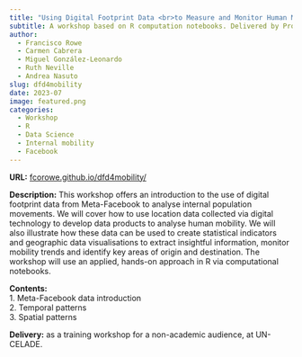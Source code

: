 ```yaml
---
title: "Using Digital Footprint Data <br>to Measure and Monitor Human Mobility"
subtitle: A workshop based on R computation notebooks. Delivered by Prof. Francisco Rowe and Dr. Carmen Cabrera.
author: 
  - Francisco Rowe
  - Carmen Cabrera
  - Miguel González-Leonardo
  - Ruth Neville
  - Andrea Nasuto
slug: dfd4mobility
date: 2023-07
image: featured.png
categories:
  - Workshop
  - R
  - Data Science
  - Internal mobility
  - Facebook
---
```


**URL:** [fcorowe.github.io/dfd4mobility/](https://fcorowe.github.io/dfd4mobility/)

**Description:** This workshop offers an introduction to the use of digital footprint data from Meta-Facebook to analyse internal population movements. We will cover how to use location data collected via digital technology to develop data products to analyse human mobility. We will also illustrate how these data can be used to create statistical indicators and geographic data visualisations to extract insightful information, monitor mobility trends and identify key areas of origin and destination. The workshop will use an applied, hands-on approach in R via computational notebooks.
 
**Contents:**<br>
1. Meta-Facebook data introduction<br>
2. Temporal patterns<br>
3. Spatial patterns<br>

**Delivery:** as a training workshop for a non-academic audience, at UN-CELADE.


